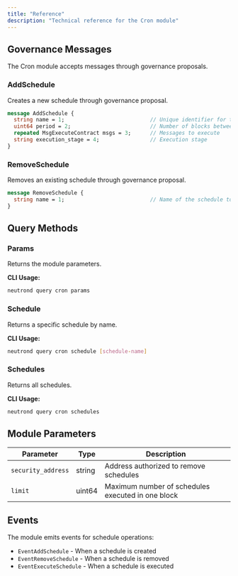 ```yaml
---
title: "Reference"
description: "Technical reference for the Cron module"
---
```


## Governance Messages

The Cron module accepts messages through governance proposals.

### AddSchedule

Creates a new schedule through governance proposal.

```protobuf
message AddSchedule {
  string name = 1;                           // Unique identifier for the schedule
  uint64 period = 2;                         // Number of blocks between executions
  repeated MsgExecuteContract msgs = 3;      // Messages to execute
  string execution_stage = 4;                // Execution stage
}
```

### RemoveSchedule

Removes an existing schedule through governance proposal.

```protobuf
message RemoveSchedule {
  string name = 1;                           // Name of the schedule to remove
}
```

## Query Methods

### Params

Returns the module parameters.

**CLI Usage:**
```bash
neutrond query cron params
```

### Schedule

Returns a specific schedule by name.

**CLI Usage:**
```bash
neutrond query cron schedule [schedule-name]
```

### Schedules

Returns all schedules.

**CLI Usage:**
```bash
neutrond query cron schedules
```

## Module Parameters

| Parameter | Type | Description |
|-----------|------|-------------|
| `security_address` | string | Address authorized to remove schedules |
| `limit` | uint64 | Maximum number of schedules executed in one block |

## Events

The module emits events for schedule operations:

- `EventAddSchedule` - When a schedule is created
- `EventRemoveSchedule` - When a schedule is removed  
- `EventExecuteSchedule` - When a schedule is executed 